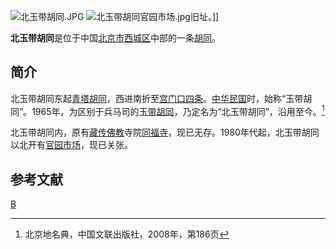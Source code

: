 {{NoteTA|zh-hant:衚衕;zh-hans:胡同}}
[[File:北玉带胡同.JPG|thumb]]
[[File:北玉带胡同官园市场.jpg|thumb]]旧址。]]

'''北玉带胡同'''是位于中国[[北京市|北京市]][[西城区|西城区]]中部的一条[[胡同|胡同]]。

==简介==
北玉带胡同东起[[青塔胡同|青塔胡同]]，西进南折至[[宫门口四条|宫门口四条]]。[[中华民国|中华民国]]时，始称“玉带胡同”。1965年，为区别于兵马司的[[玉带胡同|玉带胡同]]，乃定名为“北玉带胡同”，沿用至今。<ref>北京地名典，中国文联出版社，2008年，第186页</ref>

北玉带胡同内，原有[[藏传佛教|藏传佛教]]寺院[[同福寺_(北京)|同福寺]]，现已无存。1980年代起，北玉带胡同以北开有[[官园市场|官园市场]]，现已关张。

==参考文献==
{{commonscat|Beiyudai Hutong}}
{{reflist}}

[[Category:北京胡同|B]]